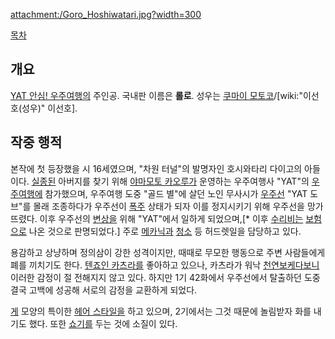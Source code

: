 {{{+1 星渡ゴロー / Goro Hoshiwatari }}}

attachment:/Goro_Hoshiwatari.jpg?width=300

[[목차]]

== 개요 ==
[[YAT 안심! 우주여행]]의 주인공. 국내판 이름은 '''롤로'''. 성우는 [[쿠마이 모토코]]/[wiki:"이선호(성우)" 이선호].

== 작중 행적 ==
본작에 첫 등장했을 시 16세였으며, "차원 터널"의 발명자인 호시와타리 다이고의 아들이다. [[실종]]된 아버지를 찾기 위해 [[야마모토 카오루]]가 운영하는 우주여행사 "YAT"의 [[우주여행]]에 참가했으며, 우주여행 도중 "골드 별"에 살던 노인 무사시가 [[우주선]] "YAT 도브"를 몰래 조종하다가 우주선이 [[폭주]] 상태가 되자 이를 정지시키기 위해 우주선을 망가뜨렸다. 이후 우주선의 [[변상]]을 위해 "YAT"에서 일하게 되었으며,[* 이후 [[수리]]비는 [[보험]]으로 나온 것으로 판명되었다.] 주로 [[메카닉]]과 [[청소]] 등 허드렛일을 담당하고 있다.

용감하고 상냥하며 정의삼이 강한 성격이지만, 때때로 무모한 행동으로 주변 사람들에게 폐를 끼치기도 한다. [[텐죠인 카츠라]]를 좋아하고 있으나, 카츠라가 워낙 [[천연]][[보케]]다보니 이러한 감정이 절 전해지지 않고 있다. 하지만 1기 42화에서 우주선에서 탈출하던 도중 결국 고백에 성공해 서로의 감정을 교환하게 되었다.

[[게]] 모양의 특이한 [[헤어 스타일]]을 하고 있으며, 2기에서는 그것 때문에 놀림받자 화를 내기도 했다. 또한 [[쇼기]]를 두는 것에 소질이 있다.
